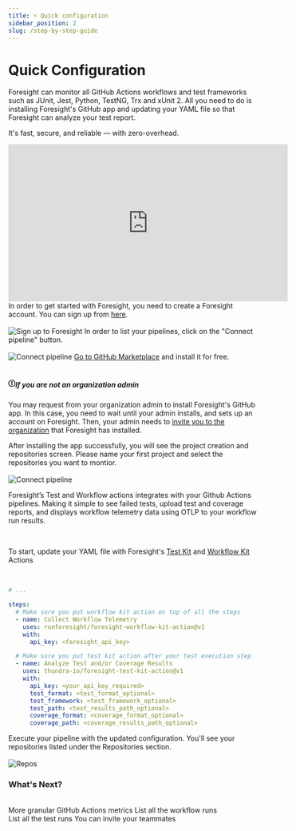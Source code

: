 ```yaml
---
title: ⚡️ Quick configuration
sidebar_position: 2
slug: /step-by-step-guide
---
```


# Quick Configuration


Foresight can monitor all GitHub Actions workflows and test frameworks such as JUnit, Jest, Python, TestNG, Trx and xUnit 2. 
All you need to do is installing Foresight's GitHub app and updating your YAML file so that Foresight can analyze your test report.  

It's fast, secure, and reliable — with zero-overhead.

<Container>
  <Step step="🚀" stepHeader="Quick onboarding video">
    <iframe width="560" height="315" src="https://www.youtube.com/embed/rBciUV8BX7w" title="YouTube video player" frameborder="0" allow="accelerometer; autoplay; clipboard-write; encrypted-media; gyroscope; picture-in-picture" allowfullscreen></iframe>
  </Step>
  <Step step="1" stepHeader="Create an account">
    In order to get started with Foresight, you need to create a Foresight account. You can sign up from <a href="https://foresight.thundra.io/signup">here</a>.
    <br /><br />
    <img src="img/configuration/ST-Sign-up.png" alt="Sign up to Foresight" />
  </Step>
  <Step step="2" stepHeader="Start connecting pipeline">
    In order to list your pipelines, click on the "Connect pipeline" button.  
    <br /><br />
    <img src="img/configuration/Step1Connect.jpg" alt="Connect pipeline" />
  </Step>
  <Step step="3" stepHeader="Install Foresight's GitHub app">
    <a href="https://github.com/marketplace/thundra-foresight">Go to GitHub Marketplace</a> and install it for free.
    <br /><br />
    <div class="admonition admonition-warning alert alert--warning">
      <div class="admonition-heading">
        <h5><span class="admonition-icon"><svg xmlns="http://www.w3.org/2000/svg" width="14" height="16" viewBox="0 0 14 16"><path fill-rule="evenodd" d="M7 2.3c3.14 0 5.7 2.56 5.7 5.7s-2.56 5.7-5.7 5.7A5.71 5.71 0 0 1 1.3 8c0-3.14 2.56-5.7 5.7-5.7zM7 1C3.14 1 0 4.14 0 8s3.14 7 7 7 7-3.14 7-7-3.14-7-7-7zm1 3H6v5h2V4zm0 6H6v2h2v-2z"></path></svg></span>If you are not an organization admin</h5></div>
        <div class="admonition-content">
          <p>
              You may request from your organization admin to install Foresight's GitHub app. In this case, you need 
              to wait until your admin installs, and sets up an account on Foresight. 
              Then, your admin needs to <a href="/features/team-management">invite you to the organization</a> that Foresight has installed.
          </p>
        </div>
      </div>
  </Step>
  <Step step="4" stepHeader="Choose repositories to watch">
    After installing the app successfully, you will see the project creation and repositories screen. 
    Please name your first project and select the repositories you want to montior.
    <br /><br />
    <img src="img/configuration/Step4-ChooseRepo.png" alt="Connect pipeline" />
  </Step>
  <Step step="5" stepHeader="Add Foresight’s GitHub actions (optional)">
    <p>Foresight’s Test and Workflow actions integrates with your Github Actions pipelines. Making it simple to see failed tests, upload test and coverage reports, 
      and displays workflow telemetry data using OTLP to your workflow run results.</p>
    <br />
    <p>To start, update your YAML file with Foresight's <a href="/advanced-configuration/test-kit">Test Kit</a> and <a href="/advanced-configuration/workflow-kit">Workflow Kit</a> Actions</p>
    <br />   


```yaml
# ...

steps:
  # Make sure you put workflow kit action on top of all the steps 
  - name: Collect Workflow Telemetry
    uses: runforesight/foresight-workflow-kit-action@v1
    with:
      api_key: <foresight_api_key>

  # Make sure you put test kit action after your test execution step 
  - name: Analyze Test and/or Coverage Results
    uses: thundra-io/foresight-test-kit-action@v1
    with:
      api_key: <your_api_key_required>
      test_format: <test_format_optional>
      test_framework: <test_framework_optional>
      test_path: <test_results_path_optional>
      coverage_format: <coverage_format_optional>
      coverage_path: <coverage_results_path_optional>
```


  </Step>
  <Step step="6" stepHeader="Start monitoring">
    Execute your pipeline with the updated configuration. You'll see your repositories listed under the Repositories section. 
    <br /><br />
    <img src="img/configuration/CIMonitoring-Repos.png" alt="Repos" />
  </Step>
  <br/>
  <h3>What's Next?</h3>
  <br/>
  <div className="w-full cols-2">
    <Card title="Highlights" target="/features/highlights">
      More granular GitHub Actions metrics
    </Card>
    <Card title="Workflow Runs" target="/features/workflow-runs">
      List all the workflow runs 
    </Card>
  </div>
  <div className="w-full cols-2">
    <Card title="Test Runs" target="/features/test-runs">
      List all the test runs
    </Card>
    <Card title="Collaborate" target="/features/team-management">
      You can invite your teammates
    </Card>
  </div>
</Container> 


